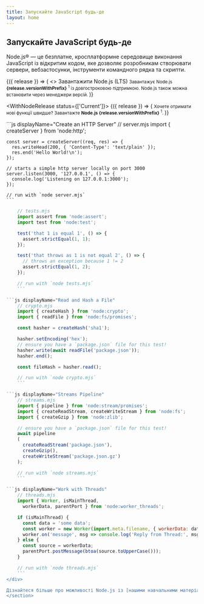 ```yaml
---
title: Запускайте JavaScript будь-де
layout: home
---
```


<section>
<WithBadge section="index" />

<div>
<h1 className="special">Запускайте JavaScript будь-де</h1>

Node.js® — це безплатне, кросплатформне середовище виконання JavaScript із відкритим кодом,
яке дозволяє розробникам створювати сервери, вебзастосунки, інструменти командного рядка та скрипти.

</div>

<div>
<WithNodeRelease status={['LTS']}>
{({ release }) => (
<>
<DownloadButton release={release}>Завантажити Node.js (LTS)</DownloadButton>
<small>
Завантажує Node.js <b>{release.versionWithPrefix}</b>
<sup title="Downloads a Node.js installer for your current platform">1</sup> із довгостроковою підтримкою.
Node.js також можна встановити через <Link href="/download">менеджери версій</Link>.
</small>
</>
)}
</WithNodeRelease>

<WithNodeRelease status={['Current']}>
{({ release }) => (
<small>
Хочете отримати нові функції швидше?
Завантажте <b>Node.js <DownloadLink release={release}>{release.versionWithPrefix}</DownloadLink></b>
<sup title="Downloads a Node.js installer for your current platform">1</sup>.
</small>
)}
</WithNodeRelease>
</div>
</section>

<section>
<div>
```js displayName="Create an HTTP Server"
    // server.mjs
    import { createServer } from 'node:http';

    const server = createServer((req, res) => {
      res.writeHead(200, { 'Content-Type': 'text/plain' });
      res.end('Hello World!\n');
    });

    // starts a simple http server locally on port 3000
    server.listen(3000, '127.0.0.1', () => {
      console.log('Listening on 127.0.0.1:3000');
    });

    // run with `node server.mjs`
    ```

````js displayName="Write Tests"
    // tests.mjs
    import assert from 'node:assert';
    import test from 'node:test';

    test('that 1 is equal 1', () => {
      assert.strictEqual(1, 1);
    });

    test('that throws as 1 is not equal 2', () => {
      // throws an exception because 1 != 2
      assert.strictEqual(1, 2);
    });

    // run with `node tests.mjs`
    ```

```js displayName="Read and Hash a File"
    // crypto.mjs
    import { createHash } from 'node:crypto';
    import { readFile } from 'node:fs/promises';

    const hasher = createHash('sha1');

    hasher.setEncoding('hex');
    // ensure you have a `package.json` file for this test!
    hasher.write(await readFile('package.json'));
    hasher.end();

    const fileHash = hasher.read();

    // run with `node crypto.mjs`
    ```

```js displayName="Streams Pipeline"
    // streams.mjs
    import { pipeline } from 'node:stream/promises';
    import { createReadStream, createWriteStream } from 'node:fs';
    import { createGzip } from 'node:zlib';

    // ensure you have a `package.json` file for this test!
    await pipeline
    (
      createReadStream('package.json'),
      createGzip(),
      createWriteStream('package.json.gz')
    );

    // run with `node streams.mjs`
    ```

```js displayName="Work with Threads"
    // threads.mjs
    import { Worker, isMainThread,
      workerData, parentPort } from 'node:worker_threads';

    if (isMainThread) {
      const data = 'some data';
      const worker = new Worker(import.meta.filename, { workerData: data });
      worker.on('message', msg => console.log('Reply from Thread:', msg));
    } else {
      const source = workerData;
      parentPort.postMessage(btoa(source.toUpperCase()));
    }

    // run with `node threads.mjs`
    ```
</div>

Дізнайтеся більше про можливості Node.js із [нашими навчальними матеріалами](/learn).
</section>
````

